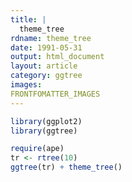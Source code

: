 ```yaml
---
title: |
  theme_tree
rdname: theme_tree
date: 1991-05-31
output: html_document
layout: article
category: ggtree
images:
FRONTFOMATTER_IMAGES
---
```


```r
library(ggplot2)
library(ggtree)
```

```r
require(ape)
tr <- rtree(10)
ggtree(tr) + theme_tree()



```